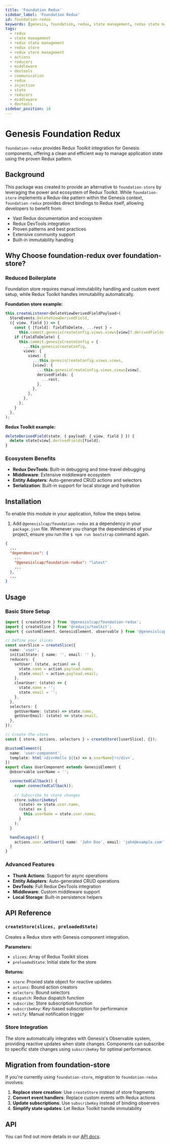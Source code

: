 ```yaml
---
title: 'Foundation Redux'
sidebar_label: 'Foundation Redux'
id: foundation-redux
keywords: [genesis, foundation, redux, state management, redux state management, store, actions, reducers]
tags:
  - redux
  - state management
  - redux state management
  - redux store
  - redux store management
  - actions
  - reducers
  - middleware
  - devtools
  - communication
  - redux
  - injection
  - state
  - reducers
  - middleware
  - devtools
sidebar_position: 18
---
```


# Genesis Foundation Redux

`foundation-redux` provides Redux Toolkit integration for Genesis components, offering a clean and efficient way to manage application state using the proven Redux pattern.

## Background

This package was created to provide an alternative to `foundation-store` by leveraging the power and ecosystem of Redux Toolkit. While `foundation-store` implements a Redux-like pattern within the Genesis context, `foundation-redux` provides direct bindings to Redux itself, allowing developers to benefit from:

- Vast Redux documentation and ecosystem
- Redux DevTools integration
- Proven patterns and best practices
- Extensive community support
- Built-in immutability handling

## Why Choose foundation-redux over foundation-store?

### Reduced Boilerplate
Foundation store requires manual immutability handling and custom event setup, while Redux Toolkit handles immutability automatically.

**Foundation store example:**
```typescript
this.createListener<DeleteViewDerivedFieldPayload>(
  StoreEvents.DeleteViewDerivedField,
  ({ view, field }) => {
    const { [field]: fieldToDelete, ...rest } =
      this.commit.genesisCreateConfig.views.views[view]?.derivedFields || {};
    if (fieldToDelete) {
      this.commit.genesisCreateConfig = {
        ...this.genesisCreateConfig,
        views: {
          views: {
            ...this.genesisCreateConfig.views.views,
            [view]: {
              ...this.genesisCreateConfig.views.views[view],
              derivedFields: {
                ...rest,
              },
            },
          },
        },
      };
    }
  },
);
```

**Redux Toolkit example:**
```typescript
deleteDerivedField(state, { payload: { view, field } }) {
  delete state[view].derivedFields[field];
}
```

### Ecosystem Benefits
- **Redux DevTools**: Built-in debugging and time-travel debugging
- **Middleware**: Extensive middleware ecosystem
- **Entity Adapters**: Auto-generated CRUD actions and selectors
- **Serialization**: Built-in support for local storage and hydration

## Installation

To enable this module in your application, follow the steps below.

1. Add `@genesislcap/foundation-redux` as a dependency in your `package.json` file. Whenever you change the dependencies of your project, ensure you run the `$ npm run bootstrap` command again.

```json
{
  ...
  "dependencies": {
    ...
    "@genesislcap/foundation-redux": "latest"
    ...
  },
  ...
}
```

## Usage

### Basic Store Setup

```typescript
import { createStore } from '@genesislcap/foundation-redux';
import { createSlice } from '@reduxjs/toolkit';
import { customElement, GenesisElement, observable } from '@genesislcap/web-core';

// Define your slices
const userSlice = createSlice({
  name: 'user',
  initialState: { name: '', email: '' },
  reducers: {
    setUser: (state, action) => {
      state.name = action.payload.name;
      state.email = action.payload.email;
    },
    clearUser: (state) => {
      state.name = '';
      state.email = '';
    },
  },
  selectors: {
    getUserName: (state) => state.name,
    getUserEmail: (state) => state.email,
  },
});

// Create the store
const { store, actions, selectors } = createStore([userSlice], {});

@customElement({
  name: 'user-component',
  template: html`<div>Hello ${(x) => x.userName}!</div>`,
})
export class UserComponent extends GenesisElement {
  @observable userName = '';

  connectedCallback() {
    super.connectedCallback();
    
    // Subscribe to store changes
    store.subscribeKey(
      (state) => state.user.name,
      (state) => {
        this.userName = state.user.name;
      }
    );
  }

  handleLogin() {
    actions.user.setUser({ name: 'John Doe', email: 'john@example.com' });
  }
}
```

### Advanced Features

- **Thunk Actions**: Support for async operations
- **Entity Adapters**: Auto-generated CRUD operations
- **DevTools**: Full Redux DevTools integration
- **Middleware**: Custom middleware support
- **Local Storage**: Built-in persistence helpers

## API Reference

### `createStore(slices, preloadedState)`

Creates a Redux store with Genesis component integration.

**Parameters:**
- `slices`: Array of Redux Toolkit slices
- `preloadedState`: Initial state for the store

**Returns:**
- `store`: Proxied state object for reactive updates
- `actions`: Bound action creators
- `selectors`: Bound selectors
- `dispatch`: Redux dispatch function
- `subscribe`: Store subscription function
- `subscribeKey`: Key-based subscription for performance
- `notify`: Manual notification trigger

### Store Integration

The store automatically integrates with Genesis's Observable system, providing reactive updates when state changes. Components can subscribe to specific state changes using `subscribeKey` for optimal performance.

## Migration from foundation-store

If you're currently using `foundation-store`, migration to `foundation-redux` involves:

1. **Replace store creation**: Use `createStore` instead of store fragments
2. **Convert event handlers**: Replace custom events with Redux actions
3. **Update subscriptions**: Use `subscribeKey` instead of binding observers
4. **Simplify state updates**: Let Redux Toolkit handle immutability

## API
You can find out more details in our [API docs](./docs/api/index.md).

